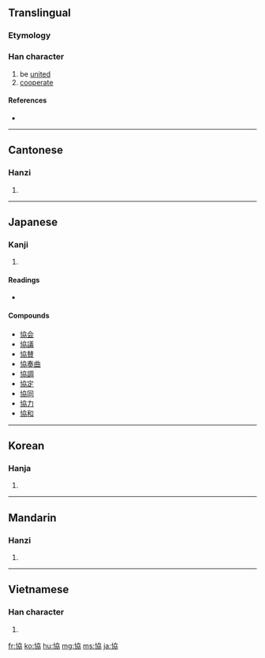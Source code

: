 {{also|协}}
==Translingual==

===Etymology===
{{Han compound|十|劦|t2=hang together|ls=ic}}

===Han character===
{{Han char|rn=24|rad=十|as=06|sn=8|four=4402<sub>7</sub>|canj=十大尸尸 (JKSS)}}

# be [[unite]]d
# [[cooperate]]

====References====
* {{Han ref|kx=0156.340|dkj=02742|dj=0357.010|hdz=10064.030|uh=5354|ud=21332|bh=A8F3|bd=43251}}

----

==Cantonese==

===Hanzi===
{{yue-hanzi|jyut=|y=hip6|sim=协}}

# {{defn|Cantonese|sort=十06}}

----

==Japanese==

===Kanji===
{{ja-kanji|grade=4|rs=十06}}

# {{defn|Japanese|sort=十06}}

====Readings====
* {{ja-readings|on=[[きょう]] (kyō)|kun=[[かなう]] (kanau)}}

====Compounds====
* [[協会]]
* [[協議]]
* [[協賛]]
* [[協奏曲]]
* [[協調]]
* [[協定]]
* [[協同]]
* [[協力]]
* [[協和]]

----

==Korean==

===Hanja===
{{ko-hanja|hangeul=협|rv=hyeop|mr=hyŏp}}

# {{defn|Korean|sort=十06}}

----

==Mandarin==

===Hanzi===
{{cmn-hanzi|sim=协|pin=[[xié]] ([[xie2]])|wg=hsieh<sup>2</sup>}}

# {{defn|Mandarin|sort=十06}}

----

==Vietnamese==

===Han character===
{{vi-hantu|[[hiệp]], [[hiếp]], [[híp]]|rs=十06}}

# {{defn|Vietnamese|sort=十06}}

[[fr:協]]
[[ko:協]]
[[hu:協]]
[[mg:協]]
[[ms:協]]
[[ja:協]]